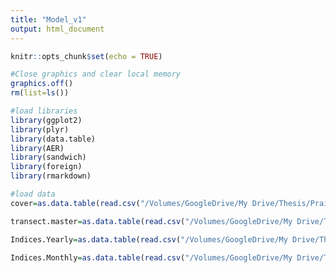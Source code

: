 ```yaml
---
title: "Model_v1"
output: html_document
---
```


```r
knitr::opts_chunk$set(echo = TRUE)

#Close graphics and clear local memory
graphics.off()
rm(list=ls())

#load libraries
library(ggplot2)
library(plyr)
library(data.table)
library(AER)
library(sandwich)
library(foreign)
library(rmarkdown)

#load data
cover=as.data.table(read.csv("/Volumes/GoogleDrive/My Drive/Thesis/Prairies/Data And Analysis/Prairie Analysis/Prairie-Analysis/Cover_Analysis.csv",header = T)) 

transect.master=as.data.table(read.csv("/Volumes/GoogleDrive/My Drive/Thesis/Prairies/Data And Analysis/Prairie Analysis/Prairie-Analysis/Transect_master_V2.csv",header = T)) #use V2 after data issue

Indices.Yearly=as.data.table(read.csv("/Volumes/GoogleDrive/My Drive/Thesis/Prairies/Data And Analysis/Prairie Analysis/Prairie-Analysis/Indices_Yearly.csv",header = T)) 

Indices.Monthly=as.data.table(read.csv("/Volumes/GoogleDrive/My Drive/Thesis/Prairies/Data And Analysis/Prairie Analysis/Prairie-Analysis/Indices_Monthly.csv",header = T)) 

```


